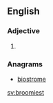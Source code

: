 ==English==

===Adjective===
{{head|en|adjective superlative form}}

# {{label|en|rare}} {{en-superlative of|broomy}}

===Anagrams===
* [[biostrome#English|biostrome]]

[[sv:broomiest]]